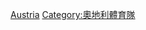 {{Commons category|National sports teams of Austria}}
[[Category:各國國家體育隊|Austria]]
[[Category:奧地利體育隊|Category:奧地利體育隊]]